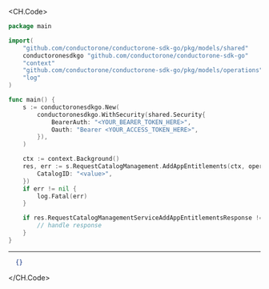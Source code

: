 
<CH.Code>
```go AddAppEntitlements.go
package main

import(
	"github.com/conductorone/conductorone-sdk-go/pkg/models/shared"
	conductoronesdkgo "github.com/conductorone/conductorone-sdk-go"
	"context"
	"github.com/conductorone/conductorone-sdk-go/pkg/models/operations"
	"log"
)

func main() {
    s := conductoronesdkgo.New(
        conductoronesdkgo.WithSecurity(shared.Security{
            BearerAuth: "<YOUR_BEARER_TOKEN_HERE>",
            Oauth: "Bearer <YOUR_ACCESS_TOKEN_HERE>",
        }),
    )

    ctx := context.Background()
    res, err := s.RequestCatalogManagement.AddAppEntitlements(ctx, operations.C1APIRequestcatalogV1RequestCatalogManagementServiceAddAppEntitlementsRequest{
        CatalogID: "<value>",
    })
    if err != nil {
        log.Fatal(err)
    }

    if res.RequestCatalogManagementServiceAddAppEntitlementsResponse != nil {
        // handle response
    }
}
```
---

```json Example Response
  {}
```
</CH.Code>

